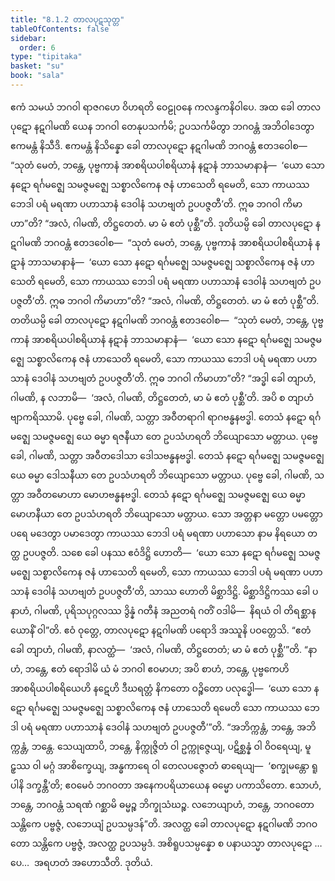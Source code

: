 ```yaml
---
title: "8.1.2 တာလပုဋသုတ္တ"
tableOfContents: false
sidebar:
  order: 6
type: "tipitaka"
basket: "su"
book: "sala"
---
```



<DynamicBreadcrumb />

<Division number="354" book="sala">

<Paragraph number="1548" book="sala">
ဧကံ သမယံ ဘဂဝါ ရာဇဂဟေ ဝိဟရတိ ဝေဠုဝနေ ကလန္ဒကနိဝါပေ. အထ ခေါ တာလပုဋော နဋဂါမဏိ ယေန ဘဂဝါ တေနုပသင်္ကမိ; ဥပသင်္ကမိတွာ ဘဂဝန္တံ အဘိဝါဒေတွာ ဧကမန္တံ နိသီဒိ. ဧကမန္တံ နိသိန္နော ခေါ တာလပုဋော နဋဂါမဏိ ဘဂဝန္တံ ဧတဒဝေါစ—  “သုတံ မေတံ, ဘန္တေ, ပုဗ္ဗကာနံ အာစရိယပါစရိယာနံ နဋာနံ ဘာသမာနာနံ—  ‘ယော သော နဋော ရင်္ဂမဇ္ဈေ သမဇ္ဇမဇ္ဈေ သစ္စာလိကေန ဇနံ ဟာသေတိ ရမေတိ, သော ကာယဿ ဘေဒါ ပရံ မရဏာ ပဟာသာနံ ဒေဝါနံ သဟဗျတံ ဥပပဇ္ဇတီ’တိ. ဣဓ ဘဂဝါ ကိမာဟာ”တိ? “အလံ, ဂါမဏိ, တိဋ္ဌတေတံ. မာ မံ ဧတံ ပုစ္ဆီ”တိ. ဒုတိယမ္ပိ ခေါ တာလပုဋော နဋဂါမဏိ ဘဂဝန္တံ ဧတဒဝေါစ—  “သုတံ မေတံ, ဘန္တေ, ပုဗ္ဗကာနံ အာစရိယပါစရိယာနံ နဋာနံ ဘာသမာနာနံ—  ‘ယော သော နဋော ရင်္ဂမဇ္ဈေ သမဇ္ဇမဇ္ဈေ သစ္စာလိကေန ဇနံ ဟာသေတိ ရမေတိ, သော ကာယဿ ဘေဒါ ပရံ မရဏာ ပဟာသာနံ ဒေဝါနံ သဟဗျတံ ဥပပဇ္ဇတီ’တိ. ဣဓ ဘဂဝါ ကိမာဟာ”တိ? “အလံ, ဂါမဏိ, တိဋ္ဌတေတံ. မာ မံ ဧတံ ပုစ္ဆီ”တိ. တတိယမ္ပိ ခေါ တာလပုဋော နဋဂါမဏိ ဘဂဝန္တံ ဧတဒဝေါစ—  “သုတံ မေတံ, ဘန္တေ, ပုဗ္ဗကာနံ အာစရိယပါစရိယာနံ နဋာနံ ဘာသမာနာနံ—  ‘ယော သော နဋော ရင်္ဂမဇ္ဈေ သမဇ္ဇမဇ္ဈေ သစ္စာလိကေန ဇနံ ဟာသေတိ ရမေတိ, သော ကာယဿ ဘေဒါ ပရံ မရဏာ ပဟာသာနံ ဒေဝါနံ သဟဗျတံ ဥပပဇ္ဇတီ’တိ. ဣဓ ဘဂဝါ ကိမာဟာ”တိ?
</Paragraph>

<Paragraph number="1549" book="sala">
“အဒ္ဓါ ခေါ တျာဟံ, ဂါမဏိ, န လဘာမိ—  ‘အလံ, ဂါမဏိ, တိဋ္ဌတေတံ, မာ မံ ဧတံ ပုစ္ဆီ’တိ. အပိ စ တျာဟံ ဗျာကရိဿာမိ. ပုဗ္ဗေ ခေါ, ဂါမဏိ, သတ္တာ အဝီတရာဂါ ရာဂဗန္ဓနဗဒ္ဓါ. တေသံ နဋော ရင်္ဂမဇ္ဈေ သမဇ္ဇမဇ္ဈေ ယေ ဓမ္မာ ရဇနီယာ တေ ဥပသံဟရတိ ဘိယျောသော မတ္တာယ. ပုဗ္ဗေ ခေါ, ဂါမဏိ, သတ္တာ အဝီတဒေါသာ ဒေါသဗန္ဓနဗဒ္ဓါ. တေသံ နဋော ရင်္ဂမဇ္ဈေ သမဇ္ဇမဇ္ဈေ ယေ ဓမ္မာ ဒေါသနီယာ တေ ဥပသံဟရတိ ဘိယျောသော မတ္တာယ. ပုဗ္ဗေ ခေါ, ဂါမဏိ, သတ္တာ အဝီတမောဟာ မောဟဗန္ဓနဗဒ္ဓါ. တေသံ နဋော ရင်္ဂမဇ္ဈေ သမဇ္ဇမဇ္ဈေ ယေ ဓမ္မာ မောဟနီယာ တေ ဥပသံဟရတိ ဘိယျောသော မတ္တာယ. သော အတ္တနာ မတ္တော ပမတ္တော ပရေ မဒေတွာ ပမာဒေတွာ ကာယဿ ဘေဒါ ပရံ မရဏာ ပဟာသော နာမ နိရယော တတ္ထ ဥပပဇ္ဇတိ. သစေ ခေါ ပနဿ ဧဝံဒိဋ္ဌိ ဟောတိ—  ‘ယော သော နဋော ရင်္ဂမဇ္ဈေ သမဇ္ဇမဇ္ဈေ သစ္စာလိကေန ဇနံ ဟာသေတိ ရမေတိ, သော ကာယဿ ဘေဒါ ပရံ မရဏာ ပဟာသာနံ ဒေဝါနံ သဟဗျတံ ဥပပဇ္ဇတီ’တိ, သာဿ ဟောတိ မိစ္ဆာဒိဋ္ဌိ. မိစ္ဆာဒိဋ္ဌိကဿ ခေါ ပနာဟံ, ဂါမဏိ, ပုရိသပုဂ္ဂလဿ ဒွိန္နံ ဂတီနံ အညတရံ ဂတိံ ဝဒါမိ—  နိရယံ ဝါ တိရစ္ဆာနယောနိံ ဝါ”တိ.
</Paragraph>

<Paragraph number="1550" book="sala">
ဧဝံ ဝုတ္တေ, တာလပုဋော နဋဂါမဏိ ပရောဒိ အဿူနိ ပဝတ္တေသိ. “ဧတံ ခေါ တျာဟံ, ဂါမဏိ, နာလတ္ထံ—  ‘အလံ, ဂါမဏိ, တိဋ္ဌတေတံ; မာ မံ ဧတံ ပုစ္ဆီ’”တိ. “နာဟံ, ဘန္တေ, ဧတံ ရောဒါမိ ယံ မံ ဘဂဝါ ဧဝမာဟ; အပိ စာဟံ, ဘန္တေ, ပုဗ္ဗကေဟိ အာစရိယပါစရိယေဟိ နဋေဟိ ဒီဃရတ္တံ နိကတော ဝဉ္စိတော ပလုဒ္ဓေါ—  ‘ယော သော နဋော ရင်္ဂမဇ္ဈေ သမဇ္ဇမဇ္ဈေ သစ္စာလိကေန ဇနံ ဟာသေတိ ရမေတိ သော ကာယဿ ဘေဒါ ပရံ မရဏာ ပဟာသာနံ ဒေဝါနံ သဟဗျတံ ဥပပဇ္ဇတီ’”တိ. “အဘိက္ကန္တံ, ဘန္တေ, အဘိက္ကန္တံ, ဘန္တေ. သေယျထာပိ, ဘန္တေ, နိက္ကုဇ္ဇိတံ ဝါ ဥက္ကုဇ္ဇေယျ, ပဋိစ္ဆန္နံ ဝါ ဝိဝရေယျ, မူဠှဿ ဝါ မဂ္ဂံ အာစိက္ခေယျ, အန္ဓကာရေ ဝါ တေလပဇ္ဇောတံ ဓာရေယျ—  ‘စက္ခုမန္တော ရူပါနိ ဒက္ခန္တီ’တိ; ဧဝမေဝံ ဘဂဝတာ အနေကပရိယာယေန ဓမ္မော ပကာသိတော. ဧသာဟံ, ဘန္တေ, ဘဂဝန္တံ သရဏံ ဂစ္ဆာမိ ဓမ္မဉ္စ ဘိက္ခုသံဃဉ္စ. လဘေယျာဟံ, ဘန္တေ, ဘဂဝတော သန္တိကေ ပဗ္ဗဇ္ဇံ, လဘေယျံ ဥပသမ္ပဒန်”တိ. အလတ္ထ ခေါ တာလပုဋော နဋဂါမဏိ ဘဂဝတော သန္တိကေ ပဗ္ဗဇ္ဇံ, အလတ္ထ ဥပသမ္ပဒံ. အစိရူပသမ္ပန္နော စ ပနာယသ္မာ တာလပုဋော …ပေ…  အရဟတံ အဟောသီတိ.

</Paragraph>
</Division>

<Paragraph number="1551" type="center" book="sala">
ဒုတိယံ.
</Paragraph>